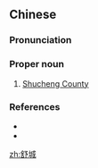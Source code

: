 ==Chinese==
{{zh-forms}}

===Pronunciation===
{{zh-pron
|m=Shūchéng
|cat=pn
}}

===Proper noun===
{{zh-proper noun}}

# [[w:Shucheng County|Shucheng County]]

===References===
* {{pedialite|Shucheng County}}
* {{pedialite|舒城縣|lang=zh}}

[[zh:舒城]]